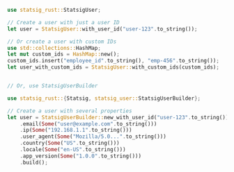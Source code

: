 ```rust
use statsig_rust::StatsigUser;

// Create a user with just a user ID
let user = StatsigUser::with_user_id("user-123".to_string());

// Or create a user with custom IDs
use std::collections::HashMap;
let mut custom_ids = HashMap::new();
custom_ids.insert("employee_id".to_string(), "emp-456".to_string());
let user_with_custom_ids = StatsigUser::with_custom_ids(custom_ids);


// Or, use StatsigUserBuilder

use statsig_rust::{Statsig, statsig_user::StatsigUserBuilder};

// Create a user with several properties
let user = StatsigUserBuilder::new_with_user_id("user-123".to_string())
    .email(Some("user@example.com".to_string()))
    .ip(Some("192.168.1.1".to_string()))
    .user_agent(Some("Mozilla/5.0...".to_string()))
    .country(Some("US".to_string()))
    .locale(Some("en-US".to_string()))
    .app_version(Some("1.0.0".to_string()))
    .build();

```